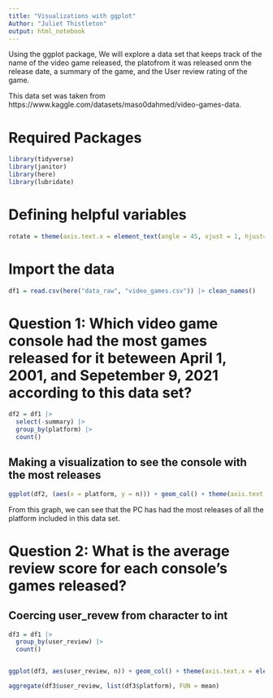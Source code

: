 ```yaml
---
title: "Visualizations with ggplot"
Author: "Juliet Thistleton"
output: html_notebook
---
```


Using the ggplot package, We will explore a data set that keeps track of the name of the video game released, the platofrom it was released onm the release date, a summary of the game, and the User review rating of the game. 

This data set was taken from https://www.kaggle.com/datasets/maso0dahmed/video-games-data.

# Required Packages 
```r
library(tidyverse) 
library(janitor)
library(here)
library(lubridate)
```
# Defining helpful variables
```r
rotate = theme(axis.text.x = element_text(angle = 45, vjust = 1, hjust= 1))
```



# Import the data 
```r
df1 = read.csv(here("data_raw", "video_games.csv")) |> clean_names()
```


# Question 1: Which video game console had the most games released for it beteween April 1, 2001, and Sepetember 9, 2021 according to this data set?

```r
df2 = df1 |> 
  select(-summary) |>
  group_by(platform) |>
  count()

```

## Making a visualization to see the console with the most releases
```r
ggplot(df2, (aes(x = platform, y = n))) + geom_col() + theme(axis.text.x = element_text(angle = 45, vjust = 1, hjust= 1))
```
From this graph, we can see that the PC has had the most releases of all the platform included in this data set. 

# Question 2: What is the average review score for each console's games released?

## Coercing user_revew from character to int
```r
df3 = df1 |>
  group_by(user_review) |>
  count()


ggplot(df3, aes(user_review, n)) + geom_col() + theme(axis.text.x = element_text(angle = 90, vjust = 1, hjust= 1))
```


```r
aggregate(df3$user_review, list(df3$platform), FUN = mean)
```


